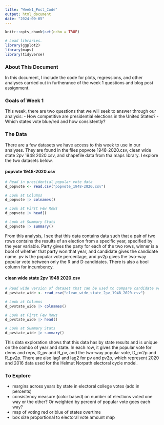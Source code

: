 ```yaml
---
title: "Week1_Post_Code"
output: html_document
date: "2024-09-05"
---
```


```r
knitr::opts_chunk$set(echo = TRUE)
```

```r
# Load libraries.
library(ggplot2)
library(maps)
library(tidyverse)
```


### About This Document
In this document, I include the code for plots, regressions, and other analyses carried out in furtherance of the week 1 questions and blog post assignment.

### Goals of Week 1
This week, there are two questions that we will seek to answer through our analysis:
- How competitive are presidential elections in the United States?
- Which states vote blue/red and how consistently?

### The Data
There are a few datasets we have access to this week to use in our analyses. They are found in the files popvote 1948-2020.csv, clean wide state 2pv 1948 2020.csv, and shapefile data from tha maps library. I explore the two datasets below.

#### popvote 1948-2020.csv
```r
# Read in presidential popular vote data
d_popvote <- read.csv("popvote_1948-2020.csv")

# Look at Columns
d_popvote |> colnames()

# Look at First Few Rows
d_popvote |> head()

# Look at Summary Stats
d_popvote |> summary()


```
From this analysis, I see that this data contains data such that a pair of two rows contains the results of an election from a specific year, specified by the year variable. Party gives the party for each of the two rows, winner is a bool of whether that party won that year, and candidate gives the candidate name. pv is the popular vote percentage, and pv2p gives the two-way popular vote between only the R and D candidates. There is also a bool column for incumbency. 

#### clean wide state 2pv 1948 2020.csv
```r
# Read wide version of dataset that can be used to compare candidate votes with one another. 
d_pvstate_wide <- read_csv("clean_wide_state_2pv_1948_2020.csv")

# Look at Columns
d_pvstate_wide |> colnames()

# Look at First Few Rows
d_pvstate_wide |> head()

# Look at Summary Stats
d_pvstate_wide |> summary()


```
This data exploration shows that this data has by state results and is unique on the combo of year and state. In each row, it gives the popular vote for dems and reps, D_pv and R_pv, and the two-way popular vote, D_pv2p and R_pv2p. There are also lag1 and lag2 for pv and pv2p, which represent 2020 and 2016 data used for the Helmut Norpath electoral cycle model.

### To Explore
- margins across years by state in electoral college votes (add in percents)
- consistency measure (color based) on number of elections voted one way or the other? Or weighted by percent of popular vote goes each way?
- map of voting red or blue of states overtime 
- box size proportional to electoral vote amount map
